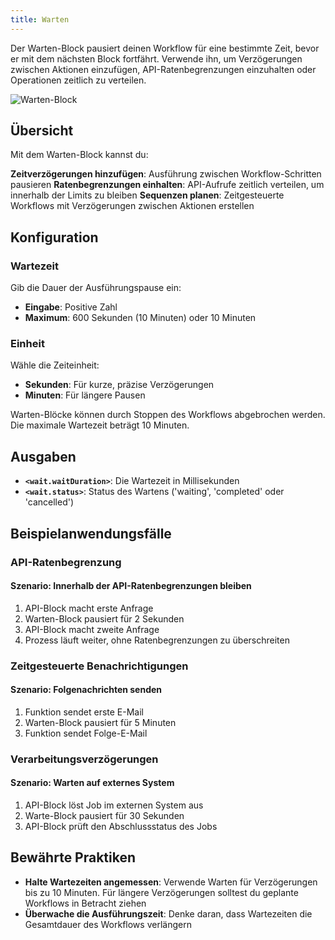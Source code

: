 ```yaml
---
title: Warten
---
```



Der Warten-Block pausiert deinen Workflow für eine bestimmte Zeit, bevor er mit dem nächsten Block fortfährt. Verwende ihn, um Verzögerungen zwischen Aktionen einzufügen, API-Ratenbegrenzungen einzuhalten oder Operationen zeitlich zu verteilen.

<div className="flex justify-center">
  <Image
    src="/static/blocks/wait.png"
    alt="Warten-Block"
    width={500}
    height={350}
    className="my-6"
  />
</div>

## Übersicht

Mit dem Warten-Block kannst du:

<Steps>
  <Step>
    <strong>Zeitverzögerungen hinzufügen</strong>: Ausführung zwischen Workflow-Schritten pausieren
  </Step>
  <Step>
    <strong>Ratenbegrenzungen einhalten</strong>: API-Aufrufe zeitlich verteilen, um innerhalb der Limits zu bleiben
  </Step>
  <Step>
    <strong>Sequenzen planen</strong>: Zeitgesteuerte Workflows mit Verzögerungen zwischen Aktionen erstellen
  </Step>
</Steps>

## Konfiguration

### Wartezeit

Gib die Dauer der Ausführungspause ein:
- **Eingabe**: Positive Zahl
- **Maximum**: 600 Sekunden (10 Minuten) oder 10 Minuten

### Einheit

Wähle die Zeiteinheit:
- **Sekunden**: Für kurze, präzise Verzögerungen
- **Minuten**: Für längere Pausen

<Callout type="info">
  Warten-Blöcke können durch Stoppen des Workflows abgebrochen werden. Die maximale Wartezeit beträgt 10 Minuten.
</Callout>

## Ausgaben

- **`<wait.waitDuration>`**: Die Wartezeit in Millisekunden
- **`<wait.status>`**: Status des Wartens ('waiting', 'completed' oder 'cancelled')

## Beispielanwendungsfälle

### API-Ratenbegrenzung

<div className="mb-4 rounded-md border p-4">
  <h4 className="font-medium">Szenario: Innerhalb der API-Ratenbegrenzungen bleiben</h4>
  <ol className="list-decimal pl-5 text-sm">
    <li>API-Block macht erste Anfrage</li>
    <li>Warten-Block pausiert für 2 Sekunden</li>
    <li>API-Block macht zweite Anfrage</li>
    <li>Prozess läuft weiter, ohne Ratenbegrenzungen zu überschreiten</li>
  </ol>
</div>

### Zeitgesteuerte Benachrichtigungen

<div className="mb-4 rounded-md border p-4">
  <h4 className="font-medium">Szenario: Folgenachrichten senden</h4>
  <ol className="list-decimal pl-5 text-sm">
    <li>Funktion sendet erste E-Mail</li>
    <li>Warten-Block pausiert für 5 Minuten</li>
    <li>Funktion sendet Folge-E-Mail</li>
  </ol>
</div>

### Verarbeitungsverzögerungen

<div className="mb-4 rounded-md border p-4">
  <h4 className="font-medium">Szenario: Warten auf externes System</h4>
  <ol className="list-decimal pl-5 text-sm">
    <li>API-Block löst Job im externen System aus</li>
    <li>Warte-Block pausiert für 30 Sekunden</li>
    <li>API-Block prüft den Abschlussstatus des Jobs</li>
  </ol>
</div>

## Bewährte Praktiken

- **Halte Wartezeiten angemessen**: Verwende Warten für Verzögerungen bis zu 10 Minuten. Für längere Verzögerungen solltest du geplante Workflows in Betracht ziehen
- **Überwache die Ausführungszeit**: Denke daran, dass Wartezeiten die Gesamtdauer des Workflows verlängern
